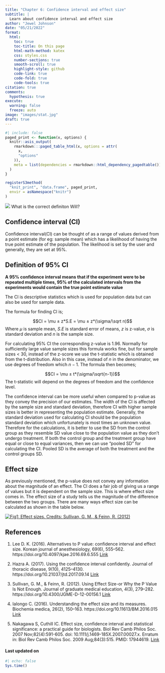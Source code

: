 ```yaml
---
title: "Chapter 6: Confidence interval and effect size"
subtitle: |
  Learn about confidence interval and effect size
author: "Jewel Johnson"
date: "05/21/2022"
format:
  html:
    toc: true
    toc-title: On this page
    html-math-method: katex
    css: styles.css
    number-sections: true
    smooth-scroll: true
    highlight-style: github
    code-link: true
    code-fold: true
    code-tools: true
citation: true
comments:
  hypothesis: true
execute: 
  warning: false
  freeze: auto
image: "images/stat.jpg"
draft: true
---
```


```r
#| include: false
paged_print <- function(x, options) {
  knitr::asis_output(
    rmarkdown:::paged_table_html(x, options = attr(
      x,
      "options"
    )),
    meta = list(dependencies = rmarkdown::html_dependency_pagedtable())
  )
}

registerS3method(
  "knit_print", "data.frame", paged_print,
  envir = asNamespace("knitr")
)
```

::: {layout-ncol="1"}
![](images/ci.jpg)
What is the correct definiton Will?
:::

## Confidence interval (CI)

Confidence interval(CI) can be thought of as a range of values derived from a point estimate (for eg: sample mean) which has a likelihood of having the true point estimate of the population. The likelihood is set by the user and generally, they are set at 95%.

::: callout-important
## Definition of 95% CI

**A 95% confidence interval means that if the experiment were to be repeated multiple times, 95% of the calculated intervals from the experiments would contain the true point estimate value**
:::

The CI is descriptive statistics which is used for population data but can also be used for sample data.

The formula for finding CI is;

$$CI = \mu ± z*S.E = \mu ± z*(\sigma/\sqrt n)$$ Where $\mu$ is sample mean, $S.E$ is standard error of means, $z$ is z-value, $\sigma$ is standard deviation and $n$ is the sample size.

For calculating 95% CI the corresponding z-value is 1.96. Normally for sufficiently large value sample sizes this formula works fine, but for sample sizes \< 30, instead of the z-score we use the t-statistic which is obtained from the t-distribution. Also in this case, instead of $n$ in the denominator, we use degrees of freedom which $n-1$. The formula then becomes;

$$CI = \mu ± t*(\sigma/\sqrt{n-1})$$ The t-statistic will depend on the degrees of freedom and the confidence level.

The confidence interval can be more useful when compared to p-value as they convey the precision of our estimates. The width of the CI is affected by the sample size and standard deviation, therefore CI with higher sample sizes is better in representing the population estimate. Generally, the standard deviation used for calculating CI should be the population standard deviation which unfortunately is most times an unknown value. Therefore for the calculations, it is better to use the SD from the control group as they resemble SD value close to the population value as they don't undergo treatment. If both the control group and the treatment group have equal or close to equal variances, then we can use "pooled SD" for calculating the CI. Pooled SD is the average of both the treatment and the control groups SD.

## Effect size

As previously mentioned, the p-value does not convey any information about the magnitude of an effect. The CI does a fair job of giving us a range of values but it is dependent on the sample size. This is where effect size comes in. The effect size of a study tells us the magnitude of the difference between the two groups. There are many ways effect size can be calculated as shown in the table below.

[![Fig1: Effect sizes. Credits: Sullivan, G. M., & Feinn, R. (2012)](https://www.ncbi.nlm.nih.gov/pmc/articles/PMC3444174/bin/i1949-8357-4-3-279-t01.jpg)](https://www.ncbi.nlm.nih.gov/pmc/articles/PMC3444174/)

## References

1.  Lee D. K. (2016). Alternatives to P value: confidence interval and effect size. Korean journal of anesthesiology, 69(6), 555--562. https://doi.org/10.4097/kjae.2016.69.6.555 [Link](https://www.ncbi.nlm.nih.gov/pmc/articles/PMC5133225/)

2.  Hazra A. (2017). Using the confidence interval confidently. Journal of thoracic disease, 9(10), 4125--4130. https://doi.org/10.21037/jtd.2017.09.14 [Link](https://www.ncbi.nlm.nih.gov/pmc/articles/PMC5723800/)

3.  Sullivan, G. M., & Feinn, R. (2012). Using Effect Size-or Why the P Value Is Not Enough. Journal of graduate medical education, 4(3), 279--282. https://doi.org/10.4300/JGME-D-12-00156.1 [Link](https://www.ncbi.nlm.nih.gov/pmc/articles/PMC3444174/)

4.  Ialongo C. (2016). Understanding the effect size and its measures. Biochemia medica, 26(2), 150--163. https://doi.org/10.11613/BM.2016.015 [Link](https://www.ncbi.nlm.nih.gov/pmc/articles/PMC4910276/)

5.  Nakagawa S, Cuthill IC. Effect size, confidence interval and statistical significance: a practical guide for biologists. Biol Rev Camb Philos Soc. 2007 Nov;82(4):591-605. doi: 10.1111/j.1469-185X.2007.00027.x. Erratum in: Biol Rev Camb Philos Soc. 2009 Aug;84(3):515. PMID: 17944619. [Link](https://pubmed.ncbi.nlm.nih.gov/17944619/)

#### Last updated on {.unnumbered .unlisted}

```r
#| echo: false
Sys.time()
```

<a hidden href="https://info.flagcounter.com/ynrK"><img src="https://s11.flagcounter.com/count2/ynrK/bg_000000/txt_FFFFFF/border_F0F0F0/columns_5/maxflags_25/viewers_0/labels_1/pageviews_1/flags_0/percent_0/" alt="Flag Counter" border="0"/></a>
